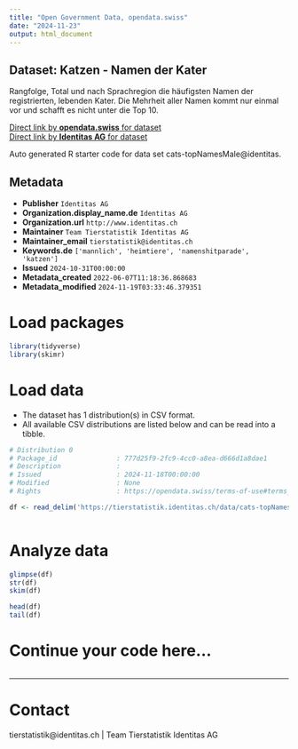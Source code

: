 ```yaml
---
title: "Open Government Data, opendata.swiss"
date: "2024-11-23"
output: html_document
---
```


## Dataset: Katzen - Namen der Kater

Rangfolge, Total und nach Sprachregion die häufigsten Namen der registrierten, lebenden Kater. Die Mehrheit aller Namen kommt nur einmal vor und schafft es nicht unter die Top 10.

[Direct link by **opendata.swiss** for dataset](https://opendata.swiss/de/dataset/katzen-namen-der-kater)<br>
[Direct link by **Identitas AG** for dataset](https://tierstatistik.identitas.ch/)

Auto generated R starter code for data set cats-topNamesMale@identitas.

## Metadata

- **Publisher** `Identitas AG`
- **Organization.display_name.de** `Identitas AG`
- **Organization.url** `http://www.identitas.ch`
- **Maintainer** `Team Tierstatistik Identitas AG`
- **Maintainer_email** `tierstatistik@identitas.ch`
- **Keywords.de** `['mannlich', 'heimtiere', 'namenshitparade', 'katzen']`
- **Issued** `2024-10-31T00:00:00`
- **Metadata_created** `2022-06-07T11:18:36.868683`
- **Metadata_modified** `2024-11-19T03:33:46.379351`


# Load packages

```r

library(tidyverse)
library(skimr)

```

# Load data

-   The dataset has 1 distribution(s) in CSV format.
-   All available CSV distributions are listed below and can be read into a tibble.

```r

# Distribution 0
# Package_id               : 777d25f9-2fc9-4cc0-a8ea-d666d1a8dae1
# Description              : 
# Issued                   : 2024-11-18T00:00:00
# Modified                 : None
# Rights                   : https://opendata.swiss/terms-of-use#terms_by

df <- read_delim('https://tierstatistik.identitas.ch/data/cats-topNamesMale.csv')



```

# Analyze data

```r

glimpse(df)
str(df)
skim(df)

head(df)
tail(df)

```

# Continue your code here...

```r

```

------------------------------------------------------------------------

# Contact

tierstatistik@identitas.ch | Team Tierstatistik Identitas AG
